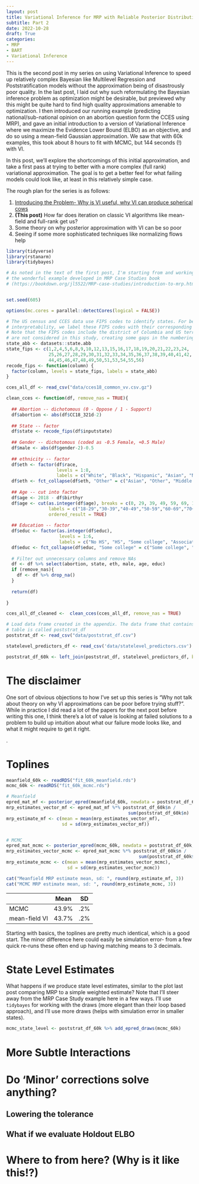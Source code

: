 ```yaml
---
layout: post
title: Variational Inference for MRP with Reliable Posterior Distributions
subtitle: Part 2
date: 2022-10-28
draft: True
categories:
- MRP
- BART
- Variational Inference
---
```


This is the second post in my series on using Variational Inference to speed up relatively complex Bayesian like Multilevel Regression and Poststratification models without the approximation being of disastrously poor quality. In the last post, I laid out why such reformulating the Bayesian inference problem as optimization might be desirable, but previewed why this might be quite hard to find high quality approximations amenable to optimization. I then introduced our running example (predicting national/sub-national opinion on an abortion question form the CCES using MRP), and gave an initial introduction to a version of Variational Inference where we maximize the Evidence Lower Bound (ELBO) as an objective, and do so using a mean-field Gaussian approximation. We saw that with 60k examples, this took about 8 hours to fit with MCMC, but 144 seconds (!) with VI.

In this post, we'll explore the shortcomings of this initial approximation, and take a first pass at trying to better with a more complex (full rank) variational approximation. The goal is to get a better feel for what failing models could look like, at least in this relatively simple case.

The rough plan for the series is as follows:

1.  [Introducing the Problem- Why is VI useful, why VI can produce spherical cows](https://andytimm.github.io/posts/Variational%20MRP%20Pt1/variational_mrp_pt1.html)
2.  **(This post)** How far does iteration on classic VI algorithms like mean-field and full-rank get us?
3.  Some theory on why posterior approximation with VI can be so poor
4.  Seeing if some more sophisticated techniques like normalizing flows help

```r
library(tidyverse)
library(rstanarm)
library(tidybayes)

# As noted in the text of the first post, I'm starting from and working off of
# the wonderful example developed in MRP Case Studies book
# (https://bookdown.org/jl5522/MRP-case-studies/introduction-to-mrp.html)


set.seed(605)

options(mc.cores = parallel::detectCores(logical = FALSE))

# The US census and CCES data use FIPS codes to identify states. For better
# interpretability, we label these FIPS codes with their corresponding abbreviation.
# Note that the FIPS codes include the district of Columbia and US territories which
# are not considered in this study, creating some gaps in the numbering system.
state_abb <- datasets::state.abb
state_fips <- c(1,2,4,5,6,8,9,10,12,13,15,16,17,18,19,20,21,22,23,24,
                25,26,27,28,29,30,31,32,33,34,35,36,37,38,39,40,41,42,
                44,45,46,47,48,49,50,51,53,54,55,56)
recode_fips <- function(column) {
  factor(column, levels = state_fips, labels = state_abb)
}

cces_all_df <- read_csv("data/cces18_common_vv.csv.gz")

clean_cces <- function(df, remove_nas = TRUE){
  
  ## Abortion -- dichotomous (0 - Oppose / 1 - Support)
  df$abortion <- abs(df$CC18_321d-2)
  
  ## State -- factor
  df$state <- recode_fips(df$inputstate)
  
  ## Gender -- dichotomous (coded as -0.5 Female, +0.5 Male)
  df$male <- abs(df$gender-2)-0.5
  
  ## ethnicity -- factor
  df$eth <- factor(df$race,
                   levels = 1:8,
                   labels = c("White", "Black", "Hispanic", "Asian", "Native American", "Mixed", "Other", "Middle Eastern"))
  df$eth <- fct_collapse(df$eth, "Other" = c("Asian", "Other", "Middle Eastern", "Mixed", "Native American"))
  
  ## Age -- cut into factor
  df$age <- 2018 - df$birthyr
  df$age <- cut(as.integer(df$age), breaks = c(0, 29, 39, 49, 59, 69, 120), 
                labels = c("18-29","30-39","40-49","50-59","60-69","70+"),
                ordered_result = TRUE)
  
  ## Education -- factor
  df$educ <- factor(as.integer(df$educ), 
                    levels = 1:6, 
                    labels = c("No HS", "HS", "Some college", "Associates", "4-Year College", "Post-grad"), ordered = TRUE)
  df$educ <- fct_collapse(df$educ, "Some college" = c("Some college", "Associates"))  
  
  # Filter out unnecessary columns and remove NAs
  df <- df %>% select(abortion, state, eth, male, age, educ) 
  if (remove_nas){
    df <- df %>% drop_na()
  }
  
  return(df)
  
}

cces_all_df_cleaned <-  clean_cces(cces_all_df, remove_nas = TRUE)

# Load data frame created in the appendix. The data frame that contains the poststratification
# table is called poststrat_df
poststrat_df <- read_csv("data/poststrat_df.csv")

statelevel_predictors_df <- read_csv('data/statelevel_predictors.csv')

poststrat_df_60k <- left_join(poststrat_df, statelevel_predictors_df, by = "state")
```

# The disclaimer

One sort of obvious objections to how I've set up this series is "Why not talk about theory on why VI approximations can be poor before trying stuff?". While in practice I did read a lot of the papers for the next post before writing this one, I think there's a lot of value is looking at failed solutions to a problem to build up intuition about what our failure mode looks like, and what it might require to get it right. <Example or two to tease this once I have them>.

# Toplines

```r
meanfield_60k <- readRDS("fit_60k_meanfield.rds")
mcmc_60k <- readRDS("fit_60k_mcmc.rds")

# Meanfield 
epred_mat_mf <- posterior_epred(meanfield_60k, newdata = poststrat_df_60k, draws = 1000)
mrp_estimates_vector_mf <- epred_mat_mf %*% poststrat_df_60k$n / 
                                              sum(poststrat_df_60k$n)
mrp_estimate_mf <- c(mean = mean(mrp_estimates_vector_mf),
                     sd = sd(mrp_estimates_vector_mf))


# MCMC 
epred_mat_mcmc <- posterior_epred(mcmc_60k, newdata = poststrat_df_60k, draws = 1000)
mrp_estimates_vector_mcmc <- epred_mat_mcmc %*% poststrat_df_60k$n /
                                                  sum(poststrat_df_60k$n)
mrp_estimate_mcmc <- c(mean = mean(mrp_estimates_vector_mcmc),
                       sd = sd(mrp_estimates_vector_mcmc))

cat("Meanfield MRP estimate mean, sd: ", round(mrp_estimate_mf, 3))
cat("MCMC MRP estimate mean, sd: ", round(mrp_estimate_mcmc, 3))
```

|   | Mean  | SD  |
|---|---|---|
| MCMC  | 43.9%  |  .2% |
| mean-field VI  |  43.7% | .2%  |

Starting with basics, the toplines are pretty much identical, which is a good start. The minor difference here could easily be simulation error- from a few quick re-runs these
often end up having matching means to 3 decimals.

# State Level Estimates

What happens if we produce state level estimates, similar to the plot last post
comparing MRP to a simple weighted estimate? Note that I'll steer away from
the MRP Case Study example here in a few ways. I'll use `tidybayes` for
working with the draws (more elegant than their loop based approach),
and I'll use more draws (helps with simulation error in smaller states).

```r
mcmc_state_level <- poststrat_df_60k %>% add_epred_draws(mcmc_60k)
```

# More Subtle Interactions

# Do 'Minor' corrections solve anything?

## Lowering the tolerance

## What if we evaluate Holdout ELBO

# Where to from here? (Why is it like this!?)